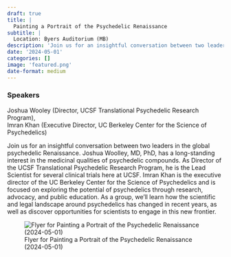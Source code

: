 ```yaml
---
draft: true 
title: |
  Painting a Portrait of the Psychedelic Renaissance
subtitle: |
  Location: Byers Auditorium (MB)
description: 'Join us for an insightful conversation between two leaders in the global psychedelic Renaissance.'
date: '2024-05-01'
categories: []
image: 'featured.png'
date-format: medium 
---
```



### Speakers  
Joshua Wooley (Director, UCSF Translational Psychedelic Research Program),  
Imran Khan (Executive Director, UC Berkeley Center for the Science of Psychedelics)

Join us for an insightful conversation between two leaders in the global psychedelic Renaissance. Joshua Woolley, MD, PhD, has a long-standing interest in the medicinal qualities of psychedelic compounds. As Director of the UCSF Translational Psychedelic Research Program, he is the Lead Scientist for several clinical trials here at UCSF. Imran Khan is the executive director of the UC Berkeley Center for the Science of Psychedelics and is focused on exploring the potential of psychedelics through research, advocacy, and public education. As a group, we'll learn how the scientific and legal landscape around psychedelics has changed in recent years, as well as discover opportunities for scientists to engage in this new frontier.

![Flyer for Painting a Portrait of the Psychedelic Renaissance (2024-05-01)](featured.png){.lightbox}
